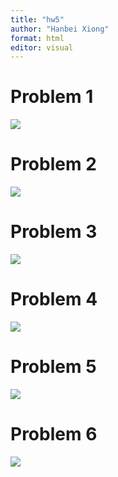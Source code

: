 ```yaml
---
title: "hw5"
author: "Hanbei Xiong"
format: html
editor: visual
---
```


# Problem 1

![](images/WeChate321ba9f5158dfa487a5e9b9eacdbe03.png)

# Problem 2

![](images/WeChat2786dfac7d92e153fd756387dc5c2e6b.png)

# Problem 3

![](images/WeChat12c0895b79f5a4373f5a03dca6c2e1b7.png)

# Problem 4

![](images/WeChat5f1c95ea99065e3c0db125829c2365b6.png)

# Problem 5

![](images/WeChatba5ab521a6857aeb1bd6841300bce3e8.png)

# Problem 6

![](images/WeChat9502520712662030aaee140764baa362.png)

